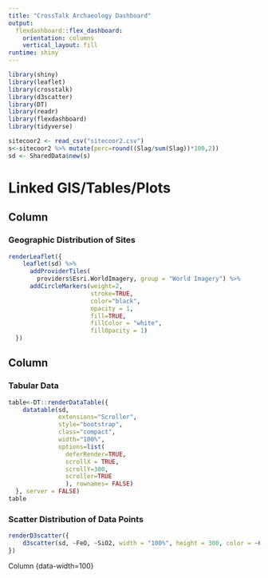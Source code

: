 ```yaml
---
title: "CrossTalk Archaeology Dashboard"
output:
  flexdashboard::flex_dashboard:
    orientation: columns
    vertical_layout: fill
runtime: shiny
---
```


```r
library(shiny)
library(leaflet)
library(crosstalk)
library(d3scatter)
library(DT)
library(readr)
library(flexdashboard)
library(tidyverse)

sitecoor2 <- read_csv("sitecoor2.csv")
s<-sitecoor2 %>% mutate(perc=round((Slag/sum(Slag))*100,2))
sd <- SharedData$new(s)
```

Linked GIS/Tables/Plots
=======================================================================

Column {data-width=600}
-------------------------------------
    
### Geographic Distribution of Sites
    
```r
renderLeaflet({
    leaflet(sd) %>%
      addProviderTiles(
        providers$Esri.WorldImagery, group = "World Imagery") %>%
      addCircleMarkers(weight=2,
                       stroke=TRUE,
                       color="black",
                       opacity = 1,
                       fill=TRUE,
                       fillColor = "white",
                       fillOpacity = 1)
  })
```
   
Column {data-width=400}
-------------------------------------
   
### Tabular Data  

```r
table<-DT::renderDataTable({
    datatable(sd, 
              extensions="Scroller",
              style="bootstrap",
              class="compact",
              width="100%",
              options=list(
                deferRender=TRUE,
                scrollX = TRUE,
                scrollY=300,
                scroller=TRUE
                ), rownames= FALSE)
  }, server = FALSE)
table
```   
 
### Scatter Distribution of Data Points 
    
```r
renderD3scatter({
    d3scatter(sd, ~FeO, ~SiO2, width = "100%", height = 300, color = ~Country)
})
```

Column {data-width=100}
<!-- ------------------------------------- -->

<!-- ### Cumulative % of Iron -->

<!-- ```{r} -->
<!-- library(shiny) -->
<!-- library(tidyverse) -->
<!-- library(DT) -->
<!-- library(flexdashboard) -->
<!-- library(summarywidget) -->

<!-- selectedRow <- eventReactive(input$table_rows_current,{ -->
<!--       selrow<-sum(s$perc[c(input$table_rows_current)]) -->
<!--     }) -->

<!-- # observe({summarywidget(sd, 'sum','perc')}) -->

<!-- num<-summarywidget(sd, 'sum','perc') -->

<!-- # renderPrint({num()}) -->
<!-- # renderGauge({ -->
<!-- #   gauge( -->
<!-- #     num, min = 0, max = 100, symbol = '%', gaugeSectors(success = c(80, 100), warning = c(40, 79), danger = c(0, 39)) -->
<!-- #     ) -->
<!-- # }) -->
<!-- ``` -->

<!-- ### Cumulative % of Silica -->

<!-- ```{r} -->
<!-- rate <- 13 -->
<!-- gauge(rate, min = 0, max = 100, symbol = '%', gaugeSectors( -->
<!--   success = c(80, 100), warning = c(40, 79), danger = c(0, 39) -->
<!-- )) -->
<!-- ``` -->

<!-- ### Cumulative %  -->

<!-- ```{r} -->
<!-- rate <- 44 -->
<!-- gauge(rate, min = 0, max = 100, symbol = '%', gaugeSectors( -->
<!--   success = c(80, 100), warning = c(40, 79), danger = c(0, 39) -->
<!-- )) -->
<!-- ``` -->

<!-- ### Next -->

<!-- ```{r} -->
<!-- comp <- reactive({ -->
<!--   paste0(input$tableId_row_index) -->
<!--   }) -->

<!-- renderValueBox({ -->
<!--   test<-comp() -->
<!--   valueBox( -->
<!--     value = test, -->
<!--     icon = "fa-area-chart" -->
<!--     ) -->
<!-- }) -->
<!-- ``` -->

<!-- ### Thing -->

<!-- ```{r} -->
<!-- valueBox(34,  -->
<!--          icon = "fa-trash", -->
<!--          color = "warning") -->
<!-- ``` -->